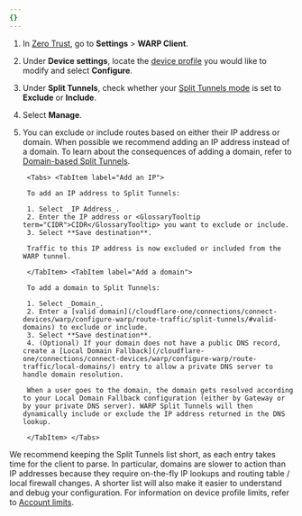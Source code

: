 ```yaml
---
{}
---
```



1. In [Zero Trust](https://one.dash.cloudflare.com/), go to **Settings** > **WARP Client**.
2. Under **Device settings**, locate the [device profile](/cloudflare-one/connections/connect-devices/warp/configure-warp/device-profiles/) you would like to modify and select **Configure**.
3. Under **Split Tunnels**, check whether your [Split Tunnels mode](/cloudflare-one/connections/connect-devices/warp/configure-warp/route-traffic/split-tunnels/#change-split-tunnels-mode) is set to **Exclude** or **Include**.
4. Select **Manage**.
5. You can exclude or include routes based on either their IP address or domain. When possible we recommend adding an IP address instead of a domain. To learn about the consequences of adding a domain, refer to [Domain-based Split Tunnels](/cloudflare-one/connections/connect-devices/warp/configure-warp/route-traffic/split-tunnels/#domain-based-split-tunnels).

		<Tabs> <TabItem label="Add an IP">

		To add an IP address to Split Tunnels:

		1. Select _IP Address_.
		2. Enter the IP address or <GlossaryTooltip term="CIDR">CIDR</GlossaryTooltip> you want to exclude or include.
		3. Select **Save destination**.

		Traffic to this IP address is now excluded or included from the WARP tunnel.

		</TabItem> <TabItem label="Add a domain">

		To add a domain to Split Tunnels:

		1. Select _Domain_.
		2. Enter a [valid domain](/cloudflare-one/connections/connect-devices/warp/configure-warp/route-traffic/split-tunnels/#valid-domains) to exclude or include.
		3. Select **Save destination**.
		4. (Optional) If your domain does not have a public DNS record, create a [Local Domain Fallback](/cloudflare-one/connections/connect-devices/warp/configure-warp/route-traffic/local-domains/) entry to allow a private DNS server to handle domain resolution.

		When a user goes to the domain, the domain gets resolved according to your Local Domain Fallback configuration (either by Gateway or by your private DNS server). WARP Split Tunnels will then dynamically include or exclude the IP address returned in the DNS lookup.

		</TabItem> </Tabs>

We recommend keeping the Split Tunnels list short, as each entry takes time for the client to parse. In particular, domains are slower to action than IP addresses because they require on-the-fly IP lookups and routing table / local firewall changes. A shorter list will also make it easier to understand and debug your configuration. For information on device profile limits, refer to [Account limits](/cloudflare-one/account-limits/#warp).
